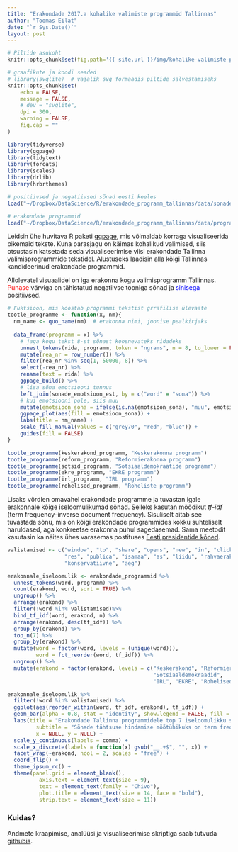 ```yaml
---
title: "Erakondade 2017.a kohalike valimiste programmid Tallinnas"
author: "Toomas Eilat"
date: "`r Sys.Date()`"
layout: post
---
```


```r
# Piltide asukoht
knitr::opts_chunk$set(fig.path='{{ site.url }}/img/kohalike-valimiste-programmid-tallinnas-')
```

```r
# graafikute ja koodi seaded
# library(svglite)  # vajalik svg formaadis piltide salvestamiseks
knitr::opts_chunk$set(
    echo = FALSE, 
    message = FALSE,
    # dev = "svglite",
    dpi = 300,
    warning = FALSE,
    fig.cap = ""
)
```

```r
library(tidyverse)
library(ggpage)
library(tidytext)
library(forcats)
library(scales)
library(drlib)
library(hrbrthemes)

# positiivsed ja negatiivsed sõnad eesti keeles
load("~/Dropbox/DataScience/R/erakondade_programm_tallinnas/data/sonade_emotsioon_est.RData")

# erakondade programmid
load("~/Dropbox/DataScience/R/erakondade_programm_tallinnas/data/programmid.RData")
```

Leidsin ühe huvitava R paketi [ggpage](https://github.com/EmilHvitfeldt/ggpage), mis võimaldab korraga visualiseerida pikemaid tekste. Kuna parasjagu on käimas kohalikud valimised, siis otsustasin katsetada seda visualiseerimise viisi erakondade Tallinna valimisprogrammide tekstidel. Alustuseks laadisin alla kõigi Tallinnas kandideerinud erakondade programmid.

Allolevatel visuaalidel on iga erakonna kogu valimisprogramm Tallinnas. <span style="color:red">Punase</span> värviga on tähistatud negatiivse tooniga sõnad ja <span style="color:blue">sinisega</span> positiivsed.

```r
# Fuktsioon, mis koostab programmi tekstist grrafilise ülevaate
tootle_programme <- function(x, nm){
  nm_name <- quo_name(nm)  # erakonna nimi, joonise pealkirjaks
  
  data_frame(programm = x) %>% 
    # jaga kogu tekst 8-st sõnast koosnevateks ridadeks
    unnest_tokens(rida, programm, token = "ngrams", n = 8, to_lower = FALSE) %>% 
    mutate(rea_nr = row_number()) %>% 
    filter(rea_nr %in% seq(1, 50000, 8)) %>% 
    select(-rea_nr) %>% 
    rename(text = rida) %>% 
    ggpage_build() %>% 
    # lisa sõna emotsiooni tunnus
    left_join(sonade_emotsioon_est, by = c("word" = "sona")) %>% 
    # kui emotsiooni pole, siis muu
    mutate(emotsioon_sona = ifelse(is.na(emotsioon_sona), "muu", emotsioon_sona)) %>% 
    ggpage_plot(aes(fill = emotsioon_sona)) +
    labs(title = nm_name) +
    scale_fill_manual(values = c("grey70", "red", "blue")) +
    guides(fill = FALSE)
}
```


```r
tootle_programme(keskerakond_programm, "Keskerakonna programm")
tootle_programme(reform_programm, "Reformierakonna programm")
tootle_programme(sotsid_programm, "Sotsiaaldemokraatide programm")
tootle_programme(ekre_programm, "EKRE programm")
tootle_programme(irl_programm, "IRL programm")
tootle_programme(rohelised_programm, "Roheliste programm")
```

Lisaks võrdlen omavahel erakondade programme ja tuvastan igale erakonnale kõige iseloomulikumad sõnad. Selleks kasutan mõõdikut *tf-idf* (term frequency–inverse document frequency). Sisuliselt aitab see tuvastada sõnu, mis on kõigi erakondade programmides kokku suhteliselt haruldased, aga konkreetse erakonna puhul sagedasemad. Sama meetodit kasutasin ka näites ühes varasemas postituses [Eesti presidentide kõned](http://eilat.ee/2016-11-19-presidentide-koned/).

```r
valistamised <- c("window", "to", "share", "opens", "new", "in", "click",
                  "res", "publica", "isamaa", "as", "liidu", "rahvaerakond",
                  "konservatiivne", "aeg")

erakonnale_iseloomulik <- erakondade_programmid %>% 
  unnest_tokens(word, programm) %>% 
  count(erakond, word, sort = TRUE) %>% 
  ungroup() %>% 
  arrange(erakond) %>%
  filter(!word %in% valistamised)%>% 
  bind_tf_idf(word, erakond, n) %>%
  arrange(erakond, desc(tf_idf)) %>%
  group_by(erakond) %>% 
  top_n(7) %>% 
  group_by(erakond) %>% 
  mutate(word = factor(word, levels = (unique(word))),
         word = fct_reorder(word, tf_idf)) %>%
  ungroup() %>% 
  mutate(erakond = factor(erakond, levels = c("Keskerakond", "Reformierakond",
                                              "Sotsiaaldemokraadid",
                                              "IRL", "EKRE", "Rohelised")))

erakonnale_iseloomulik %>%
  filter(!word %in% valistamised) %>% 
  ggplot(aes(reorder_within(word, tf_idf, erakond), tf_idf)) +
  geom_bar(alpha = 0.8, stat = "identity", show.legend = FALSE, fill = "#feb24c") +
  labs(title = "Erakondade Tallinna programmidele top 7 iseloomulikku sõna",
         subtitle = "Sõnade tähtsuse hindamise mõõtühikuks on term frequency–inverse document frequency",
         x = NULL, y = NULL) +
  scale_y_continuous(labels = comma) +
  scale_x_discrete(labels = function(x) gsub("__.+$", "", x)) +
  facet_wrap(~erakond, ncol = 2, scales = "free") +
  coord_flip() +
  theme_ipsum_rc() +
  theme(panel.grid = element_blank(),
          axis.text = element_text(size = 9),
          text = element_text(family = "Chivo"),
          plot.title = element_text(size = 14, face = "bold"),
          strip.text = element_text(size = 11))
```


### Kuidas?

Andmete kraapimise, analüüsi ja visualiseerimise skriptiga saab tutvuda [githubis](https://github.com/toomase/erakondade_programm_tallinnas).
